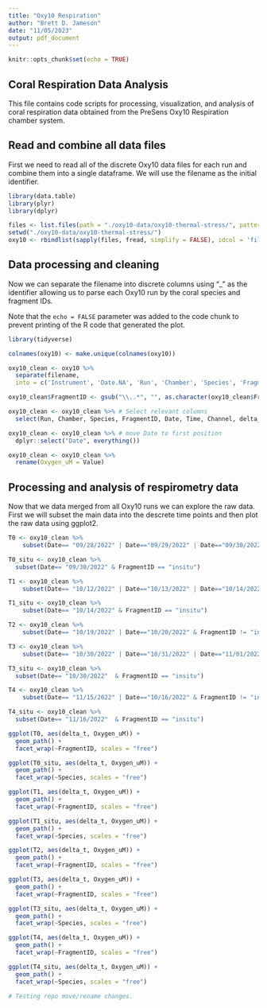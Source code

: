 ```yaml
---
title: "Oxy10 Respiration"
author: "Brett D. Jameson"
date: "11/05/2023"
output: pdf_document
---
```


```r
knitr::opts_chunk$set(echo = TRUE)
```

## Coral Respiration Data Analysis

This file contains code scripts for processing, visualization, and analysis of coral respiration data obtained from the PreSens Oxy10 Respiration chamber system.

## Read and combine all data files

First we need to read all of the discrete Oxy10 data files for each run and combine them into a single dataframe. We will use the filename as the initial identifier.

```r
library(data.table)  
library(plyr)
library(dplyr)

files <- list.files(path = "./oxy10-data/oxy10-thermal-stress/", pattern = ".csv")
setwd("./oxy10-data/oxy10-thermal-stress/")
oxy10 <- rbindlist(sapply(files, fread, simplify = FALSE), idcol = 'filename')
```

## Data processing and cleaning 

Now we can separate the filename into discrete columns using "_" as the identifier allowing us to parse each Oxy10 run by the coral species and fragment IDs.

Note that the `echo = FALSE` parameter was added to the code chunk to prevent printing of the R code that generated the plot.

```r
library(tidyverse)

colnames(oxy10) <- make.unique(colnames(oxy10))

oxy10_clean <- oxy10 %>% 
  separate(filename, 
  into = c('Instrument', 'Date.NA', 'Run', 'Chamber', 'Species', 'FragmentID'), sep = "_")

oxy10_clean$FragmentID <- gsub("\\..*", "", as.character(oxy10_clean$FragmentID))

oxy10_clean <- oxy10_clean %>% # Select relevant columns
  select(Run, Chamber, Species, FragmentID, Date, Time, Channel, delta_t, Time_Unit, Value, Temp, Salinity)

oxy10_clean <- oxy10_clean %>% # move Date to first position
  dplyr::select("Date", everything())

oxy10_clean <- oxy10_clean %>%
  rename(Oxygen_uM = Value)
```

## Processing and analysis of respirometry data

Now that we data merged from all Oxy10 runs we can explore the raw data. First we will subset the main data into the descrete time points and then plot the raw data using ggplot2. 

```r
T0 <- oxy10_clean %>% 
    subset(Date== "09/28/2022" | Date=="09/29/2022" | Date=="09/30/2022" & FragmentID != "insitu")

T0_situ <- oxy10_clean %>% 
  subset(Date== "09/30/2022" & FragmentID == "insitu")

T1 <- oxy10_clean %>% 
    subset(Date== "10/12/2022" | Date=="10/13/2022" | Date=="10/14/2022" & FragmentID != "insitu")

T1_situ <- oxy10_clean %>% 
    subset(Date== "10/14/2022" & FragmentID == "insitu")

T2 <- oxy10_clean %>% 
    subset(Date== "10/19/2022" | Date=="10/20/2022" & FragmentID != "insitu")

T3 <- oxy10_clean %>% 
    subset(Date== "10/30/2022" | Date=="10/31/2022" | Date=="11/01/2022" & FragmentID != "insitu")

T3_situ <- oxy10_clean %>% 
  subset(Date== "10/30/2022"  & FragmentID == "insitu")

T4 <- oxy10_clean %>% 
    subset(Date== "11/15/2022" | Date=="10/16/2022" & FragmentID != "insitu")

T4_situ <- oxy10_clean %>% 
  subset(Date== "11/16/2022"  & FragmentID == "insitu")
```

```r
ggplot(T0, aes(delta_t, Oxygen_uM)) +
  geom_path() +
  facet_wrap(~FragmentID, scales = "free")

ggplot(T0_situ, aes(delta_t, Oxygen_uM)) +
  geom_path() +
  facet_wrap(~Species, scales = "free")

ggplot(T1, aes(delta_t, Oxygen_uM)) +
  geom_path() +
  facet_wrap(~FragmentID, scales = "free")

ggplot(T1_situ, aes(delta_t, Oxygen_uM)) +
  geom_path() +
  facet_wrap(~Species, scales = "free")

ggplot(T2, aes(delta_t, Oxygen_uM)) +
  geom_path() +
  facet_wrap(~FragmentID, scales = "free")

ggplot(T3, aes(delta_t, Oxygen_uM)) +
  geom_path() +
  facet_wrap(~FragmentID, scales = "free")

ggplot(T3_situ, aes(delta_t, Oxygen_uM)) +
  geom_path() +
  facet_wrap(~Species, scales = "free")

ggplot(T4, aes(delta_t, Oxygen_uM)) +
  geom_path() +
  facet_wrap(~FragmentID, scales = "free")

ggplot(T4_situ, aes(delta_t, Oxygen_uM)) +
  geom_path() +
  facet_wrap(~Species, scales = "free")

# Testing repo move/rename changes.
```

